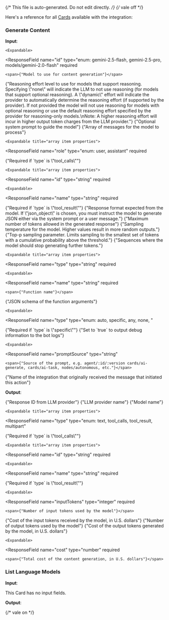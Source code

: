 {/* This file is auto-generated. Do not edit directly. */}
{/* vale off */}

Here's a reference for all [Cards](/learn/reference/cards/) available with the integration:

### Generate Content

**Input**:

<Expandable title="input fields">
  <ResponseField
    name="model"
    type="object"
  >
    

    <Expandable>
  <ResponseField
    name="id"
    type="enum: gemini-2.5-flash, gemini-2.5-pro, models/gemini-2.0-flash"
    required
  >
    <span>{"Model to use for content generation"}</span>
  </ResponseField>
    </Expandable>
  </ResponseField>
  <ResponseField
    name="reasoningEffort"
    type="enum: low, medium, high, dynamic, none"
  >
    <span>{"Reasoning effort level to use for models that support reasoning. Specifying \"none\" will indicate the LLM to not use reasoning (for models that support optional reasoning). A \"dynamic\" effort will indicate the provider to automatically determine the reasoning effort (if supported by the provider). If not provided the model will not use reasoning for models with optional reasoning or use the default reasoning effort specified by the provider for reasoning-only models.\nNote: A higher reasoning effort will incur in higher output token charges from the LLM provider."}</span>
  </ResponseField>
  <ResponseField
    name="systemPrompt"
    type="string"
  >
    <span>{"Optional system prompt to guide the model"}</span>
  </ResponseField>
  <ResponseField
    name="messages"
    type="array"
    required
  >
    <span>{"Array of messages for the model to process"}</span>

    <Expandable title="array item properties">
  <ResponseField
    name="role"
    type="enum: user, assistant"
    required
  >
    
  </ResponseField>
  <ResponseField
    name="type"
    type="enum: text, tool_calls, tool_result, multipart"
  >
    
  </ResponseField>
  <ResponseField
    name="toolCalls"
    type="array"
  >
    <span>{"Required if `type` is \"tool_calls\""}</span>

    <Expandable title="array item properties">
  <ResponseField
    name="id"
    type="string"
    required
  >
    
  </ResponseField>
  <ResponseField
    name="type"
    type="string"
    required
  >
    
  </ResponseField>
  <ResponseField
    name="function"
    type="object"
    required
  >
    

    <Expandable>
  <ResponseField
    name="name"
    type="string"
    required
  >
    
  </ResponseField>
  <ResponseField
    name="arguments"
    type="string"
    required
  >
    
  </ResponseField>
    </Expandable>
  </ResponseField>
    </Expandable>
  </ResponseField>
  <ResponseField
    name="toolResultCallId"
    type="string"
  >
    <span>{"Required if `type` is \"tool_result\""}</span>
  </ResponseField>
  <ResponseField
    name="content"
    type="string"
    required
  >
    
  </ResponseField>
    </Expandable>
  </ResponseField>
  <ResponseField
    name="responseFormat"
    type="enum: text, json_object"
  >
    <span>{"Response format expected from the model. If \"json_object\" is chosen, you must instruct the model to generate JSON either via the system prompt or a user message."}</span>
  </ResponseField>
  <ResponseField
    name="maxTokens"
    type="number"
  >
    <span>{"Maximum number of tokens allowed in the generated response"}</span>
  </ResponseField>
  <ResponseField
    name="temperature"
    type="number"
  >
    <span>{"Sampling temperature for the model. Higher values result in more random outputs."}</span>
  </ResponseField>
  <ResponseField
    name="topP"
    type="number"
  >
    <span>{"Top-p sampling parameter. Limits sampling to the smallest set of tokens with a cumulative probability above the threshold."}</span>
  </ResponseField>
  <ResponseField
    name="stopSequences"
    type="array"
  >
    <span>{"Sequences where the model should stop generating further tokens."}</span>
  </ResponseField>
  <ResponseField
    name="tools"
    type="array"
  >
    

    <Expandable title="array item properties">
  <ResponseField
    name="type"
    type="string"
    required
  >
    
  </ResponseField>
  <ResponseField
    name="function"
    type="object"
    required
  >
    

    <Expandable>
  <ResponseField
    name="name"
    type="string"
    required
  >
    <span>{"Function name"}</span>
  </ResponseField>
  <ResponseField
    name="description"
    type="string"
  >
    
  </ResponseField>
  <ResponseField
    name="argumentsSchema"
    type="object"
  >
    <span>{"JSON schema of the function arguments"}</span>
  </ResponseField>
    </Expandable>
  </ResponseField>
    </Expandable>
  </ResponseField>
  <ResponseField
    name="toolChoice"
    type="object"
  >
    

    <Expandable>
  <ResponseField
    name="type"
    type="enum: auto, specific, any, none, "
  >
    
  </ResponseField>
  <ResponseField
    name="functionName"
    type="string"
  >
    <span>{"Required if `type` is \"specific\""}</span>
  </ResponseField>
    </Expandable>
  </ResponseField>
  <ResponseField
    name="userId"
    type="string"
  >
    
  </ResponseField>
  <ResponseField
    name="debug"
    type="boolean"
  >
    <span>{"Set to `true` to output debug information to the bot logs"}</span>
  </ResponseField>
  <ResponseField
    name="meta"
    type="object"
  >
    

    <Expandable>
  <ResponseField
    name="promptSource"
    type="string"
  >
    <span>{"Source of the prompt, e.g. agent/:id/:version cards/ai-generate, cards/ai-task, nodes/autonomous, etc."}</span>
  </ResponseField>
  <ResponseField
    name="promptCategory"
    type="string"
  >
    
  </ResponseField>
  <ResponseField
    name="integrationName"
    type="string"
  >
    <span>{"Name of the integration that originally received the message that initiated this action"}</span>
  </ResponseField>
    </Expandable>
  </ResponseField>
</Expandable>

**Output**:

<Expandable title="output">
  <ResponseField
    name="id"
    type="string"
    required
  >
    <span>{"Response ID from LLM provider"}</span>
  </ResponseField>
  <ResponseField
    name="provider"
    type="string"
    required
  >
    <span>{"LLM provider name"}</span>
  </ResponseField>
  <ResponseField
    name="model"
    type="string"
    required
  >
    <span>{"Model name"}</span>
  </ResponseField>
  <ResponseField
    name="choices"
    type="array"
    required
  >
    

    <Expandable title="array item properties">
  <ResponseField
    name="type"
    type="enum: text, tool_calls, tool_result, multipart"
  >
    
  </ResponseField>
  <ResponseField
    name="toolCalls"
    type="array"
  >
    <span>{"Required if `type` is \"tool_calls\""}</span>

    <Expandable title="array item properties">
  <ResponseField
    name="id"
    type="string"
    required
  >
    
  </ResponseField>
  <ResponseField
    name="type"
    type="string"
    required
  >
    
  </ResponseField>
  <ResponseField
    name="function"
    type="object"
    required
  >
    

    <Expandable>
  <ResponseField
    name="name"
    type="string"
    required
  >
    
  </ResponseField>
  <ResponseField
    name="arguments"
    type="string"
    required
  >
    
  </ResponseField>
    </Expandable>
  </ResponseField>
    </Expandable>
  </ResponseField>
  <ResponseField
    name="toolResultCallId"
    type="string"
  >
    <span>{"Required if `type` is \"tool_result\""}</span>
  </ResponseField>
  <ResponseField
    name="content"
    type="string"
    required
  >
    
  </ResponseField>
  <ResponseField
    name="role"
    type="string"
    required
  >
    
  </ResponseField>
  <ResponseField
    name="index"
    type="integer"
    required
  >
    
  </ResponseField>
  <ResponseField
    name="stopReason"
    type="enum: stop, max_tokens, tool_calls, content_filter, other"
    required
  >
    
  </ResponseField>
    </Expandable>
  </ResponseField>
  <ResponseField
    name="usage"
    type="object"
    required
  >
    

    <Expandable>
  <ResponseField
    name="inputTokens"
    type="integer"
    required
  >
    <span>{"Number of input tokens used by the model"}</span>
  </ResponseField>
  <ResponseField
    name="inputCost"
    type="number"
    required
  >
    <span>{"Cost of the input tokens received by the model, in U.S. dollars"}</span>
  </ResponseField>
  <ResponseField
    name="outputTokens"
    type="integer"
    required
  >
    <span>{"Number of output tokens used by the model"}</span>
  </ResponseField>
  <ResponseField
    name="outputCost"
    type="number"
    required
  >
    <span>{"Cost of the output tokens generated by the model, in U.S. dollars"}</span>
  </ResponseField>
    </Expandable>
  </ResponseField>
  <ResponseField
    name="botpress"
    type="object"
    required
  >
    

    <Expandable>
  <ResponseField
    name="cost"
    type="number"
    required
  >
    <span>{"Total cost of the content generation, in U.S. dollars"}</span>
  </ResponseField>
    </Expandable>
  </ResponseField>
</Expandable>

### List Language Models

**Input**:

This Card has no input fields.

**Output**:

<Expandable title="output">
  <ResponseField
    name="models"
    type="array"
    required
  >
    
  </ResponseField>
</Expandable>


{/* vale on */}